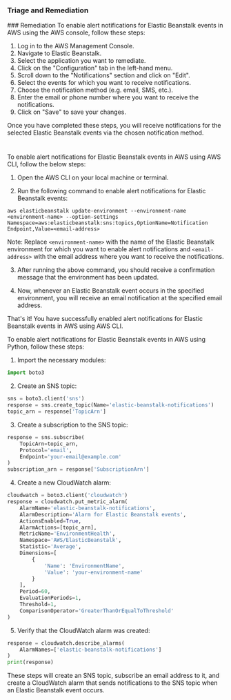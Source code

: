 
### Triage and Remediation
<Tabs>
<Tab title='Remediation'>
### Remediation

<AccordionGroup>
<Accordion title='Using Console' defaultOpen='true'>
To enable alert notifications for Elastic Beanstalk events in AWS using the AWS console, follow these steps:

1. Log in to the AWS Management Console.
2. Navigate to Elastic Beanstalk.
3. Select the application you want to remediate.
4. Click on the "Configuration" tab in the left-hand menu.
5. Scroll down to the "Notifications" section and click on "Edit".
6. Select the events for which you want to receive notifications.
7. Choose the notification method (e.g. email, SMS, etc.).
8. Enter the email or phone number where you want to receive the notifications.
9. Click on "Save" to save your changes.

Once you have completed these steps, you will receive notifications for the selected Elastic Beanstalk events via the chosen notification method.

#
</Accordion>

<Accordion title='Using CLI'>
To enable alert notifications for Elastic Beanstalk events in AWS using AWS CLI, follow the below steps:

1. Open the AWS CLI on your local machine or terminal.

2. Run the following command to enable alert notifications for Elastic Beanstalk events:

```
aws elasticbeanstalk update-environment --environment-name <environment-name> --option-settings Namespace=aws:elasticbeanstalk:sns:topics,OptionName=Notification Endpoint,Value=<email-address>
```

Note: Replace `<environment-name>` with the name of the Elastic Beanstalk environment for which you want to enable alert notifications and `<email-address>` with the email address where you want to receive the notifications.

3. After running the above command, you should receive a confirmation message that the environment has been updated.

4. Now, whenever an Elastic Beanstalk event occurs in the specified environment, you will receive an email notification at the specified email address.

That's it! You have successfully enabled alert notifications for Elastic Beanstalk events in AWS using AWS CLI.
</Accordion>

<Accordion title='Using Python'>
To enable alert notifications for Elastic Beanstalk events in AWS using Python, follow these steps:

1. Import the necessary modules:
```python
import boto3
```

2. Create an SNS topic:
```python
sns = boto3.client('sns')
response = sns.create_topic(Name='elastic-beanstalk-notifications')
topic_arn = response['TopicArn']
```

3. Create a subscription to the SNS topic:
```python
response = sns.subscribe(
    TopicArn=topic_arn,
    Protocol='email',
    Endpoint='your-email@example.com'
)
subscription_arn = response['SubscriptionArn']
```

4. Create a new CloudWatch alarm:
```python
cloudwatch = boto3.client('cloudwatch')
response = cloudwatch.put_metric_alarm(
    AlarmName='elastic-beanstalk-notifications',
    AlarmDescription='Alarm for Elastic Beanstalk events',
    ActionsEnabled=True,
    AlarmActions=[topic_arn],
    MetricName='EnvironmentHealth',
    Namespace='AWS/ElasticBeanstalk',
    Statistic='Average',
    Dimensions=[
        {
            'Name': 'EnvironmentName',
            'Value': 'your-environment-name'
        }
    ],
    Period=60,
    EvaluationPeriods=1,
    Threshold=1,
    ComparisonOperator='GreaterThanOrEqualToThreshold'
)
```

5. Verify that the CloudWatch alarm was created:
```python
response = cloudwatch.describe_alarms(
    AlarmNames=['elastic-beanstalk-notifications']
)
print(response)
```

These steps will create an SNS topic, subscribe an email address to it, and create a CloudWatch alarm that sends notifications to the SNS topic when an Elastic Beanstalk event occurs.
</Accordion>

</AccordionGroup>
</Tab>
</Tabs>
